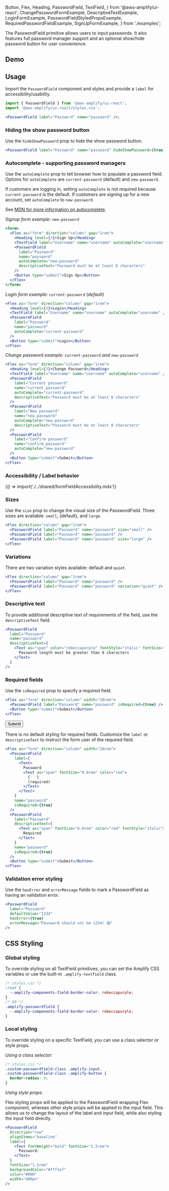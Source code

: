   Button,
  Flex,
  Heading,
  PasswordField,
  TextField,
} from '@aws-amplify/ui-react';
  ChangePasswordFormExample,
  DescriptiveTextExample,
  LoginFormExample,
  PasswordFieldStyledPropsExample,
  RequiredPasswordFieldExample,
  SignUpFormExample,
} from './examples';

The PasswordField primitive allows users to input passwords. It also features full password manager support and an optional show/hide password button for user convenience.

## Demo

<PasswordFieldDemo />

## Usage

Import the `PasswordField` component and styles and provide a `label` for accessibility/usability.

```jsx
import { PasswordField } from '@aws-amplify/ui-react';
import '@aws-amplify/ui-react/styles.css';

<PasswordField label="Password" name="password" />;
```

<Example>
  <PasswordField label="Password" name="password" />
</Example>

### Hiding the show password button

Use the `hideShowPassword` prop to hide the show password button.

```jsx
<PasswordField label="Password" name="password" hideShowPassword={true} />
```

<Example>
  <PasswordField label="Password" name="password" hideShowPassword={true} />
</Example>

### Autocomplete - supporting password managers

Use the `autoComplete` prop to tell browser how to populate a password field. Options for `autoComplete` are `current-password` (default) and `new-password`.

If customers are logging in, setting `autoComplete` is not required because `current-password` is the default. If customers are signing up for a new account, set `autoComplete` to `new-password`.

See [MDN for more information on autocomplete](https://developer.mozilla.org/en-US/docs/Web/HTML/Attributes/autocomplete).

_Signup form example: `new-password`_

```jsx
<form>
  <Flex as="form" direction="column" gap="1rem">
    <Heading level={3}>Sign Up</Heading>
    <TextField label="Username" name="username" autoComplete="username" />
    <PasswordField
      label="Password"
      name="password"
      autoComplete="new-password"
      descriptiveText="Password must be at least 8 characters"
    />
    <Button type="submit">Sign Up</Button>
  </Flex>
</form>
```

<Example>
  <SignUpFormExample />
</Example>

_Login form example: `current-password` (default)_

```jsx
<Flex as="form" direction="column" gap="1rem">
  <Heading level={3}>Login</Heading>
  <TextField label="Username" name="username" autoComplete="username" />
  <PasswordField
    label="Password"
    name="password"
    autoComplete="current-password"
  />
  <Button type="submit">Login</Button>
</Flex>
```

<Example>
  <LoginFormExample />
</Example>

_Change password example: `current-password` and `new-password`_

```jsx
<Flex as="form" direction="column" gap="1rem">
  <Heading level={3}>Change Password</Heading>
  <TextField label="Username" name="username" autoComplete="username" />
  <PasswordField
    label="Current password"
    name="current_password"
    autoComplete="current-password"
    descriptiveText="Password must be at least 8 characters"
  />
  <PasswordField
    label="New password"
    name="new_password"
    autoComplete="new-password"
    descriptiveText="Password must be at least 8 characters"
  />
  <PasswordField
    label="Confirm password"
    name="confirm_password"
    autoComplete="new-password"
  />
  <Button type="submit">Submit</Button>
</Flex>
```

<Example>
  <ChangePasswordFormExample />
</Example>

### Accessibility / Label behavior

<Fragment>{() => import('./../shared/formFieldAccessibility.mdx')}</Fragment>

### Sizes

Use the `size` prop to change the visual size of the PasswordField. Three sizes are available: `small`, (default), and `large`.

```jsx
<Flex direction="column" gap="1rem">
  <PasswordField label="Password" name="password" size="small" />
  <PasswordField label="Password" name="password" />
  <PasswordField label="Password" name="password" size="large" />
</Flex>
```

<Example>
  <Flex direction="column" gap="1rem">
    <PasswordField label="Password" name="password" size="small" />
    <PasswordField label="Password" name="password" />
    <PasswordField label="Password" name="password" size="large" />
  </Flex>
</Example>

### Variations

There are two variation styles available: default and `quiet`.

```jsx
<Flex direction="column" gap="1rem">
  <PasswordField label="Password" name="password" />
  <PasswordField label="Password" name="password" variation="quiet" />
</Flex>
```

<Example>
  <Flex direction="column" gap="1rem">
    <PasswordField label="Password" name="password" />
    <PasswordField label="Password" name="password" variation="quiet" />
  </Flex>
</Example>

### Descriptive text

To provide additional descriptive text of requirements of the field, use the `descriptiveText` field.

```jsx
<PasswordField
  label="Password"
  name="password"
  descriptiveText={
    <Text as="span" color="rebeccapurple" fontStyle="italic" fontSize="0.8rem">
      Password length must be greater than 8 characters
    </Text>
  }
/>
```

<Example>
  <DescriptiveTextExample />
</Example>

### Required fields

Use the `isRequired` prop to specify a required field.

```jsx
<Flex as="form" direction="column" width="20rem">
  <PasswordField label="Password" name="password" isRequired={true} />
  <Button type="submit">Submit</Button>
</Flex>
```

<Example>
  <Flex as="form" direction="column" width="20rem">
    <PasswordField label="Password" name="password" isRequired={true} />
    <Button type="submit">Submit</Button>
  </Flex>
</Example>

There is no default styling for required fields. Customize the `label` or `descriptiveText` to instruct the form user of the required field.

```jsx
<Flex as="form" direction="column" width="20rem">
  <PasswordField
    label={
      <Text>
        Password
        <Text as="span" fontSize="0.8rem" color="red">
          {' '}
          (required)
        </Text>
      </Text>
    }
    name="password"
    isRequired={true}
  />
  <PasswordField
    label="Password"
    descriptiveText={
      <Text as="span" fontSize="0.8rem" color="red" fontStyle="italic">
        Required
      </Text>
    }
    name="password"
    isRequired={true}
  />
  <Button type="submit">Submit</Button>
</Flex>
```

<Example>
  <RequiredPasswordFieldExample />
</Example>

### Validation error styling

Use the `hasError` and `errorMessage` fields to mark a PasswordField as having an validation error.

```jsx
<PasswordField
  label="Password"
  defaultValue="1234"
  hasError={true}
  errorMessage="Password should not be 1234! 😱"
/>
```

<Example>
  <Flex gap="1rem" direction="column">
    <PasswordField
      label="Password"
      defaultValue="1234"
      hasError={true}
      errorMessage="Password should not be 1234! 😱"
    />
  </Flex>
</Example>

## CSS Styling

### Global styling

To override styling on all TextField primitives, you can set the Amplify CSS variables or use the built-in `.amplify-textfield` class.

```css
/* styles.css */
:root {
  --amplify-components-field-border-color: rebeccapurple;
}
/* OR */
.amplify-passwordfield {
  --amplify-components-field-border-color: rebeccapurple;
}
```

<Example>
  <PasswordField
    label="Globally styled password field"
    name="password"
    className="globally-styled-textfield"
  />
</Example>

### Local styling

To override styling on a specific TextField, you can use a class selector or style props.

_Using a class selector:_

```css
/* styles.css */
.custom-passwordfield-class .amplify-input,
.custom-passwordfield-class .amplify-button {
  border-radius: 0;
}
```

<Example>
  <PasswordField
    className="custom-passwordfield-class"
    label="Square password field"
    name="password"
  />
</Example>

_Using style props:_

Flex styling props will be applied to the PasswordField wrapping Flex component, whereas other style props will be applied to the input field. This allows us to change the layout of the label and input field, while also styling the input field directly.

```jsx
<PasswordField
  direction="row"
  alignItems="baseline"
  label={
    <Text fontWeight="bold" fontSize="1.5rem">
      Password:
    </Text>
  }
  fontSize="1.5rem"
  backgroundColor="#fff1e7"
  color="#000"
  width="400px"
/>
```

<Example>
  <PasswordFieldStyledPropsExample />
</Example>
